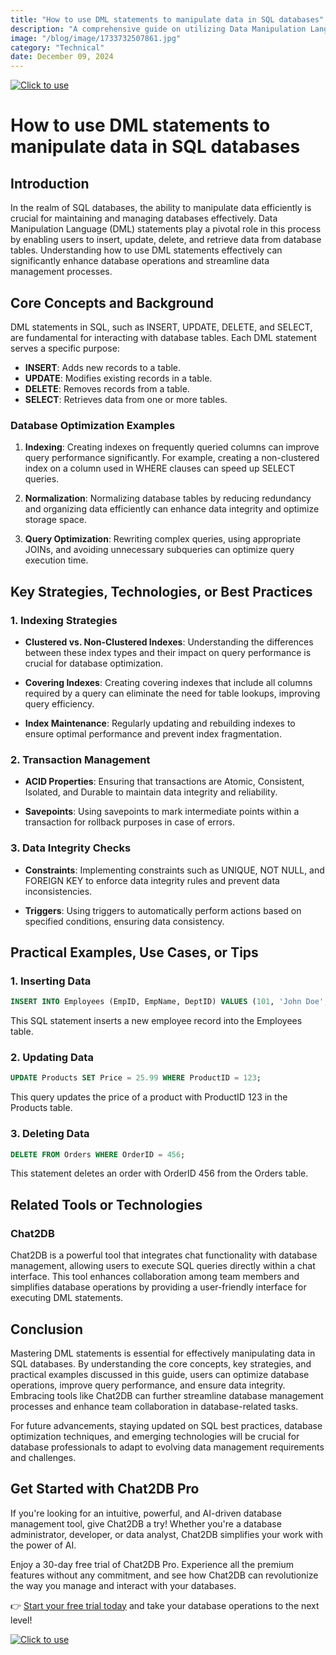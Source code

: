 ```yaml
---
title: "How to use DML statements to manipulate data in SQL databases"
description: "A comprehensive guide on utilizing Data Manipulation Language (DML) statements to manipulate data in SQL databases."
image: "/blog/image/1733732507861.jpg"
category: "Technical"
date: December 09, 2024
---
```

[![Click to use](/image/blog/bg/chat2db1.png)](https://app.chat2db.ai/)
# How to use DML statements to manipulate data in SQL databases


<Authors date="December 09, 2024">
  <Author name="Rowan Hill" link="https://chat2db.ai" />
</Authors>

## Introduction

In the realm of SQL databases, the ability to manipulate data efficiently is crucial for maintaining and managing databases effectively. Data Manipulation Language (DML) statements play a pivotal role in this process by enabling users to insert, update, delete, and retrieve data from database tables. Understanding how to use DML statements effectively can significantly enhance database operations and streamline data management processes.

## Core Concepts and Background

DML statements in SQL, such as INSERT, UPDATE, DELETE, and SELECT, are fundamental for interacting with database tables. Each DML statement serves a specific purpose:

- **INSERT**: Adds new records to a table.
- **UPDATE**: Modifies existing records in a table.
- **DELETE**: Removes records from a table.
- **SELECT**: Retrieves data from one or more tables.

### Database Optimization Examples

1. **Indexing**: Creating indexes on frequently queried columns can improve query performance significantly. For example, creating a non-clustered index on a column used in WHERE clauses can speed up SELECT queries.

2. **Normalization**: Normalizing database tables by reducing redundancy and organizing data efficiently can enhance data integrity and optimize storage space.

3. **Query Optimization**: Rewriting complex queries, using appropriate JOINs, and avoiding unnecessary subqueries can optimize query execution time.

## Key Strategies, Technologies, or Best Practices

### 1. Indexing Strategies

- **Clustered vs. Non-Clustered Indexes**: Understanding the differences between these index types and their impact on query performance is crucial for database optimization.

- **Covering Indexes**: Creating covering indexes that include all columns required by a query can eliminate the need for table lookups, improving query efficiency.

- **Index Maintenance**: Regularly updating and rebuilding indexes to ensure optimal performance and prevent index fragmentation.

### 2. Transaction Management

- **ACID Properties**: Ensuring that transactions are Atomic, Consistent, Isolated, and Durable to maintain data integrity and reliability.

- **Savepoints**: Using savepoints to mark intermediate points within a transaction for rollback purposes in case of errors.

### 3. Data Integrity Checks

- **Constraints**: Implementing constraints such as UNIQUE, NOT NULL, and FOREIGN KEY to enforce data integrity rules and prevent data inconsistencies.

- **Triggers**: Using triggers to automatically perform actions based on specified conditions, ensuring data consistency.

## Practical Examples, Use Cases, or Tips

### 1. Inserting Data

```sql
INSERT INTO Employees (EmpID, EmpName, DeptID) VALUES (101, 'John Doe', 1);
```

This SQL statement inserts a new employee record into the Employees table.

### 2. Updating Data

```sql
UPDATE Products SET Price = 25.99 WHERE ProductID = 123;
```

This query updates the price of a product with ProductID 123 in the Products table.

### 3. Deleting Data

```sql
DELETE FROM Orders WHERE OrderID = 456;
```

This statement deletes an order with OrderID 456 from the Orders table.

## Related Tools or Technologies

### Chat2DB

Chat2DB is a powerful tool that integrates chat functionality with database management, allowing users to execute SQL queries directly within a chat interface. This tool enhances collaboration among team members and simplifies database operations by providing a user-friendly interface for executing DML statements.

## Conclusion

Mastering DML statements is essential for effectively manipulating data in SQL databases. By understanding the core concepts, key strategies, and practical examples discussed in this guide, users can optimize database operations, improve query performance, and ensure data integrity. Embracing tools like Chat2DB can further streamline database management processes and enhance team collaboration in database-related tasks.

For future advancements, staying updated on SQL best practices, database optimization techniques, and emerging technologies will be crucial for database professionals to adapt to evolving data management requirements and challenges.

## Get Started with Chat2DB Pro

If you're looking for an intuitive, powerful, and AI-driven database management tool, give Chat2DB a try! Whether you're a database administrator, developer, or data analyst, Chat2DB simplifies your work with the power of AI.

Enjoy a 30-day free trial of Chat2DB Pro. Experience all the premium features without any commitment, and see how Chat2DB can revolutionize the way you manage and interact with your databases.

👉 [Start your free trial today](https://app.chat2db.ai/) and take your database operations to the next level!

[![Click to use](/image/blog/bg/chat2db.jpg)](https://app.chat2db.ai/)
